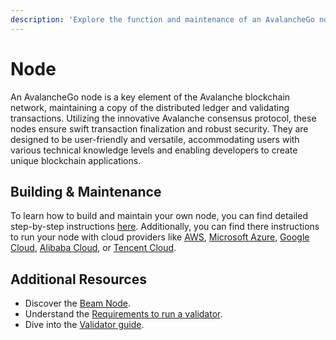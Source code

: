 ```yaml
---
description: 'Explore the function and maintenance of an AvalancheGo node in the Avalanche blockchain network. Discover step-by-step instructions and cloud platform integrations.'
---
```

# Node

An AvalancheGo node is a key element of the Avalanche blockchain network, maintaining a copy of the distributed ledger and validating transactions. Utilizing the innovative Avalanche consensus protocol, these nodes ensure swift transaction finalization and robust security. They are designed to be user-friendly and versatile, accommodating users with various technical knowledge levels and enabling developers to create unique blockchain applications.

## Building & Maintenance

To learn how to build and maintain your own node, you can find detailed step-by-step instructions [here](https://docs.avax.network/nodes). Additionally, you can find there instructions to run your node with cloud providers like [AWS](https://docs.avax.network/nodes/on-third-party-services/amazon-web-services), [Microsoft Azure](https://docs.avax.network/nodes/on-third-party-services/microsoft-azure), [Google Cloud](https://docs.avax.network/nodes/on-third-party-services/google-cloud), [Alibaba Cloud](https://docs.avax.network/nodes/on-third-party-services/alibaba), or [Tencent Cloud](https://docs.avax.network/nodes/on-third-party-services/tencent). 



## Additional Resources

- Discover the [Beam Node](/chain/nodes/introduction).
- Understand the [Requirements to run a validator](/chain/nodes/requirements).
- Dive into the [Validator guide](/chain/nodes/validator).
